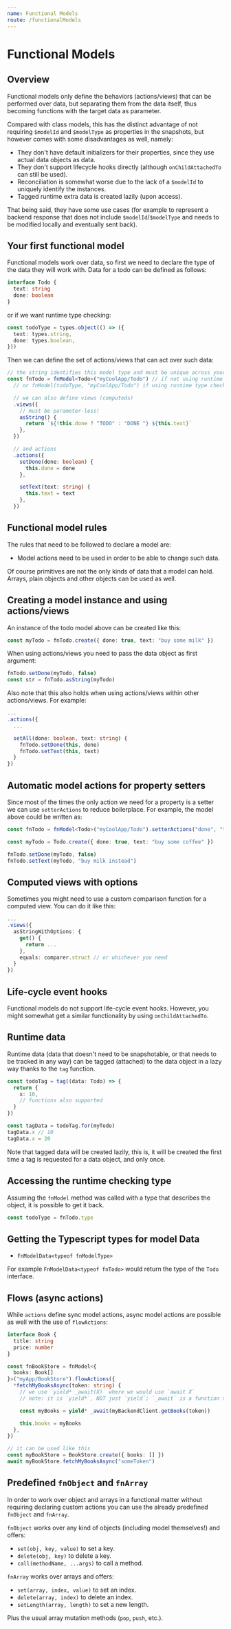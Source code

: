 ```yaml
---
name: Functional Models
route: /functionalModels
---
```



<FixStyle />

# Functional Models

## Overview

Functional models only define the behaviors (actions/views) that can be performed over data, but separating them from the data itself, thus becoming functions with the target data as parameter.

Compared with class models, this has the distinct advantage of not requiring `$modelId` and `$modelType` as properties in the snapshots, but however comes with some disadvantages as well, namely:

- They don't have default initializers for their properties, since they use actual data objects as data.
- They don't support lifecycle hooks directly (although `onChildAttachedTo` can still be used).
- Reconciliation is somewhat worse due to the lack of a `$modelId` to uniquely identify the instances.
- Tagged runtime extra data is created lazily (upon access).

That being said, they have some use cases (for example to represent a backend response that does not include `$modelId`/`$modelType` and needs to be modified locally and eventually sent back).

## Your first functional model

Functional models work over data, so first we need to declare the type of the data they will work with. Data for a todo can be defined as follows:

```ts
interface Todo {
  text: string
  done: boolean
}
```

or if we want runtime type checking:

```ts
const todoType = types.object(() => ({
  text: types.string,
  done: types.boolean,
}))
```

Then we can define the set of actions/views that can act over such data:

```ts
// the string identifies this model type and must be unique across your whole application
const fnTodo = fnModel<Todo>("myCoolApp/Todo") // if not using runtime type checking
  // or fnModel(todoType, "myCoolApp/Todo") if using runtime type checking

  // we can also define views (computeds)
  .views({
    // must be parameter-less!
    asString() {
      return `${!this.done ? "TODO" : "DONE "} ${this.text}`
    },
  })

  // and actions
  .actions({
    setDone(done: boolean) {
      this.done = done
    },

    setText(text: string) {
      this.text = text
    },
  })
```

## Functional model rules

The rules that need to be followed to declare a model are:

- Model actions need to be used in order to be able to change such data.

Of course primitives are not the only kinds of data that a model can hold. Arrays, plain objects and other objects can be used as well.

## Creating a model instance and using actions/views

An instance of the todo model above can be created like this:

```ts
const myTodo = fnTodo.create({ done: true, text: "buy some milk" })
```

When using actions/views you need to pass the data object as first argument:

```ts
fnTodo.setDone(myTodo, false)
const str = fnTodo.asString(myTodo)
```

Also note that this also holds when using actions/views within other actions/views. For example:

```ts
...
.actions({
  ...

  setAll(done: boolean, text: string) {
    fnTodo.setDone(this, done)
    fnTodo.setText(this, text)
  }
})
```

## Automatic model actions for property setters

Since most of the times the only action we need for a property is a setter we can use `setterActions` to reduce boilerplace. For example, the model above could be written as:

```ts
const fnTodo = fnModel<Todo>("myCoolApp/Todo").setterActions("done", "text")

const myTodo = Todo.create({ done: true, text: "buy some coffee" })

fnTodo.setDone(myTodo, false)
fnTodo.setText(myTodo, "buy milk instead")
```

## Computed views with options

Sometimes you might need to use a custom comparison function for a computed view. You can do it like this:

```ts
...
.views({
  asStringWithOptions: {
    get() {
      return ...
    },
    equals: comparer.struct // or whichever you need
  }
})
```

## Life-cycle event hooks

Functional models do not support life-cycle event hooks. However, you might somewhat get a similar functionality by using `onChildAttachedTo`.

## Runtime data

Runtime data (data that doesn't need to be snapshotable, or that needs to be tracked in any way) can be tagged (attached) to the data object in a lazy way thanks to the `tag` function.

```ts
const todoTag = tag((data: Todo) => {
  return {
    x: 10,
    // functions also supported
  }
})

const tagData = todoTag.for(myTodo)
tagData.x // 10
tagData.x = 20
```

Note that tagged data will be created lazily, this is, it will be created the first time a tag is requested for a data object, and only once.

## Accessing the runtime checking type

Assuming the `fnModel` method was called with a type that describes the object, it is possible to get it back.

```ts
const todoType = fnTodo.type
```

## Getting the Typescript types for model Data

- `FnModelData<typeof fnModelType>`

For example `FnModelData<typeof fnTodo>` would return the type of the `Todo` interface.

## Flows (async actions)

While `actions` define sync model actions, async model actions are possible as well with the use of `flowActions`:

```ts
interface Book {
  title: string
  price: number
}

const fnBookStore = fnModel<{
  books: Book[]
}>("myApp/BookStore").flowActions({
  *fetchMyBooksAsync(token: string) {
    // we use `yield* _await(X)` where we would use `await X`
    // note: it is `yield*`, NOT just `yield`; `_await` is a function that has to be imported

    const myBooks = yield* _await(myBackendClient.getBooks(token))

    this.books = myBooks
  },
})

// it can be used like this
const myBookStore = BookStore.create({ books: [] })
await myBookStore.fetchMyBooksAsync("someToken")
```

## Predefined `fnObject` and `fnArray`

In order to work over object and arrays in a functional matter without requiring declaring custom actions you can use the already predefined `fnObject` and `fnArray`.

`fnObject` works over any kind of objects (including model themselves!) and offers:

- `set(obj, key, value)` to set a key.
- `delete(obj, key)` to delete a key.
- `call(methodName, ...args)` to call a method.

`fnArray` works over arrays and offers:

- `set(array, index, value)` to set an index.
- `delete(array, index)` to delete an index.
- `setLength(array, length)` to set a new length.

Plus the usual array mutation methods (`pop`, `push`, etc.).
